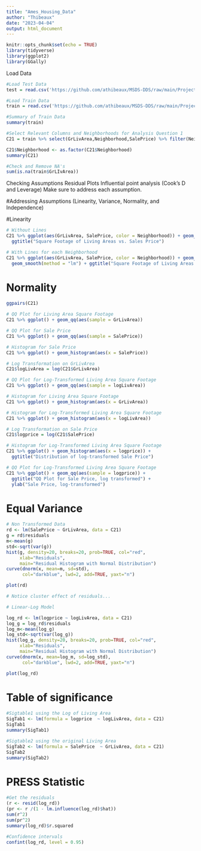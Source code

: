 ---
title: "Ames_Housing_Data"
author: "Thibeaux"
date: "2023-04-04"
output: html_document
---

```{r setup, include=FALSE}
knitr::opts_chunk$set(echo = TRUE)
library(tidyverse)
library(ggplot2)
library(GGally)
```

Load Data
```{r}
#Load Test Data
test = read.csv('https://github.com/athibeaux/MSDS-DDS/raw/main/Project/test.csv', header = TRUE, fill = TRUE)

#Load Train Data
train = read.csv('https://github.com/athibeaux/MSDS-DDS/raw/main/Project/train.csv', header = TRUE, fill = NA)

#Summary of Train Data
summary(train)

#Select Relevant Columns and Neighborhoods for Analysis Question 1
C21 = train %>% select(GrLivArea,Neighborhood,SalePrice) %>% filter(Neighborhood == "NAmes" | Neighborhood == "Edwards" | Neighborhood == "BrkSide")

C21$Neighborhood <- as.factor(C21$Neighborhood)
summary(C21)

#Check and Remove NA's
sum(is.na(train$GrLIvArea))
```

Checking Assumptions 
		Residual Plots 
		Influential point analysis (Cook’s D and Leverage)
		Make sure to address each assumption.

#Addressing Assumptions (Linearity, Variance, Normality, and Independence)

#Linearity
```{r Linearity Assumption}
# Without Lines
C21 %>% ggplot(aes(GrLivArea, SalePrice, color = Neighborhood)) + geom_point() +
  ggtitle("Square Footage of Living Areas vs. Sales Price")

# With Lines for each Neighborhood
C21 %>% ggplot(aes(GrLivArea, SalePrice, color = Neighborhood)) + geom_point() +
  geom_smooth(method = "lm") + ggtitle("Square Footage of Living Areas vs. Sales Price")
```

# Normality
```{r Normality Assumption}
ggpairs(C21)

# QQ Plot for Living Area Square Footage
C21 %>% ggplot() + geom_qq(aes(sample = GrLivArea))

# QQ Plot for Sale Price
C21 %>% ggplot() + geom_qq(aes(sample = SalePrice))

# Histogram for Sale Price
C21 %>% ggplot() + geom_histogram(aes(x = SalePrice))

# Log Transformation on GrLivArea
C21$logLivArea = log(C21$GrLivArea)

# QQ Plot for Log-Transformed Living Area Square Footage
C21 %>% ggplot() + geom_qq(aes(sample = logLivArea))

# Histogram for Living Area Square Footage
C21 %>% ggplot() + geom_histogram(aes(x = GrLivArea))

# Histogram for Log-Transformed Living Area Square Footage
C21 %>% ggplot() + geom_histogram(aes(x = logLivArea))

# Log Transformation on Sale Price
C21$logprice = log(C21$SalePrice)

# Histogram for Log-Transformed Living Area Square Footage
C21 %>% ggplot() + geom_histogram(aes(x = logprice)) +
  ggtitle("Distribution of log-transformed Sale Price")

# QQ Plot for Log-Transformed Living Area Square Footage
C21 %>% ggplot() + geom_qq(aes(sample = logprice)) + 
  ggtitle("QQ Plot for Sale Price, log transformed") + 
  ylab("Sale Price, log-transformed")
```

# Equal Variance
```{r Equal Variance}
# Non Transformed Data
rd <- lm(SalePrice ~ GrLivArea, data = C21)
g = rd$residuals
m<-mean(g)
std<-sqrt(var(g))
hist(g, density=20, breaks=20, prob=TRUE, col="red",
     xlab="Residuals",  
     main="Residual Histogram with Normal Distribution")
curve(dnorm(x, mean=m, sd=std), 
      col="darkblue", lwd=2, add=TRUE, yaxt="n")

plot(rd)

# Notice cluster effect of residuals...

# Linear-Log Model 

log_rd <- lm(logprice ~ logLivArea, data = C21)
log_g = log_rd$residuals
log_m<-mean(log_g)
log_std<-sqrt(var(log_g))
hist(log_g, density=20, breaks=20, prob=TRUE, col="red",
     xlab="Residuals",  
     main="Residual Histogram with Normal Distribution")
curve(dnorm(x, mean=log_m, sd=log_std), 
      col="darkblue", lwd=2, add=TRUE, yaxt="n")

plot(log_rd)


```

# Table of significance
```{r Table of significance}

#Sigtable1 using the Log of Living Area
SigTab1 <- lm(formula = logprice  ~ logLivArea, data = C21)
SigTab1
summary(SigTab1)

#Sigtable2 using the original Living Area
SigTab2 <- lm(formula = SalePrice  ~ GrLivArea, data = C21)
SigTab2
summary(SigTab2)
```

# PRESS Statistic
```{r Calculating the PRESS Statistic}

#Get the residuals
(r <- resid(log_rd))
(pr <- r /(1 - lm.influence(log_rd)$hat))
sum(r^2)
sum(pr^2)
summary(log_rd)$r.squared

#Confidence intervals
confint(log_rd, level = 0.95)
```